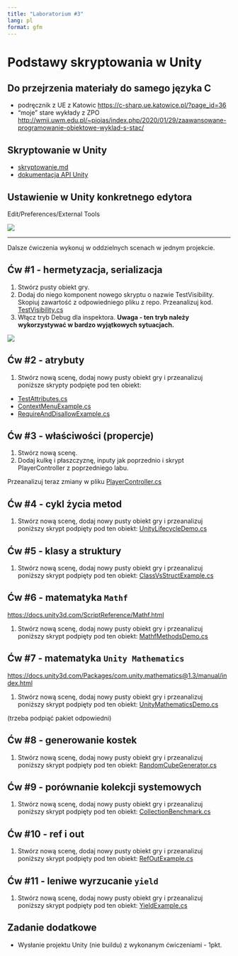 ```yaml
---
title: "Laboratorium #3"
lang: pl
format: gfm
---
```


# Podstawy skryptowania w Unity

## Do przejrzenia materiały do samego języka C#

* podręcznik z UE z Katowic <https://c-sharp.ue.katowice.pl/?page_id=36>
* "moje" stare wykłady z ZPO <http://wmii.uwm.edu.pl/~piojas/index.php/2020/01/29/zaawansowane-programowanie-obiektowe-wyklad-s-stac/>


## Skryptowanie w Unity

* [skryptowanie.md](skryptowanie.md)
* [dokumentacja API Unity](https://docs.unity3d.com/ScriptReference/)

## Ustawienie w Unity konkretnego edytora

Edit/Preferences/External Tools

![](images/c1.png)

---

Dalsze ćwiczenia wykonuj w oddzielnych scenach w jednym projekcie.

## Ćw #1 - hermetyzacja, serializacja

1. Stwórz pusty obiekt gry.
2. Dodaj do niego komponent nowego skryptu o nazwie TestVisibility. Skopiuj zawartość z odpowiedniego pliku z repo. Przeanalizuj kod. [TestVisibility.cs](TestVisibility.cs)
3. Włącz tryb Debug dla inspektora. **Uwaga - ten tryb należy wykorzystywać w bardzo wyjątkowych sytuacjach.**

![](images/c2.png)

## Ćw #2 - atrybuty

1. Stwórz nową scenę, dodaj nowy pusty obiekt gry i przeanalizuj poniższe skrypty podpięte pod ten obiekt:

* [TestAttributes.cs](TestAttributes.cs)
* [ContextMenuExample.cs](ContextMenuExample.cs)
* [RequireAndDisallowExample.cs](RequireAndDisallowExample.cs)

## Ćw #3 - właściwości (propercje)

1. Stwórz nową scenę.
2. Dodaj kulkę i płaszczyznę, inputy jak poprzednio i skrypt PlayerController z poprzedniego labu.

Przeanalizuj teraz zmiany w pliku [PlayerController.cs](PlayerController.cs)

## Ćw #4 - cykl życia metod

1. Stwórz nową scenę, dodaj nowy pusty obiekt gry i przeanalizuj poniższy skrypt podpięty pod ten obiekt: [UnityLifecycleDemo.cs](UnityLifecycleDemo.cs)

## Ćw #5 - klasy a struktury

1. Stwórz nową scenę, dodaj nowy pusty obiekt gry i przeanalizuj poniższy skrypt podpięty pod ten obiekt: [ClassVsStructExample.cs](ClassVsStructExample.cs)

## Ćw #6 - matematyka `Mathf`

<https://docs.unity3d.com/ScriptReference/Mathf.html>

1. Stwórz nową scenę, dodaj nowy pusty obiekt gry i przeanalizuj poniższy skrypt podpięty pod ten obiekt:
[MathfMethodsDemo.cs](MathfMethodsDemo.cs)

## Ćw #7 - matematyka `Unity Mathematics`

<https://docs.unity3d.com/Packages/com.unity.mathematics@1.3/manual/index.html>

1. Stwórz nową scenę, dodaj nowy pusty obiekt gry i przeanalizuj poniższy skrypt podpięty pod ten obiekt:
[UnityMathematicsDemo.cs](UnityMathematicsDemo.cs)

(trzeba podpiąć pakiet odpowiedni)

## Ćw #8 - generowanie kostek

1. Stwórz nową scenę, dodaj nowy pusty obiekt gry i przeanalizuj poniższy skrypt podpięty pod ten obiekt:
[RandomCubeGenerator.cs](RandomCubeGenerator.cs)

## Ćw #9 - porównanie kolekcji systemowych

1. Stwórz nową scenę, dodaj nowy pusty obiekt gry i przeanalizuj poniższy skrypt podpięty pod ten obiekt:
[CollectionBenchmark.cs](CollectionBenchmark.cs)

## Ćw #10 - ref i out

1. Stwórz nową scenę, dodaj nowy pusty obiekt gry i przeanalizuj poniższy skrypt podpięty pod ten obiekt:
[RefOutExample.cs](RefOutExample.cs)

## Ćw #11 - leniwe wyrzucanie `yield`

1. Stwórz nową scenę, dodaj nowy pusty obiekt gry i przeanalizuj poniższy skrypt podpięty pod ten obiekt:
[YieldExample.cs](YieldExample.cs)

## Zadanie dodatkowe

* Wysłanie projektu Unity (nie buildu) z wykonanym ćwiczeniami - 1pkt.
